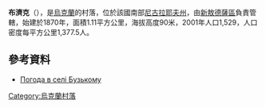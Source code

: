 {{coord|47|25|47|N|32|0|2|E|scale:100000|display=title}}

'''布濟克'''（{{lang-uk|Бузьке}}），是[[烏克蘭|烏克蘭]]的村落，位於該國南部[[尼古拉耶夫州|尼古拉耶夫州]]，由[[新敖德薩區|新敖德薩區]]負責管轄，始建於1870年，面積1.11平方公里，海拔高度90米，2001年人口1,529，人口密度每平方公里1,377.5人。

==參考資料==
*[http://weather.in.ua/ua/nikolaevskaja/2254 Погода в селі Бузькому] {{Wayback|url=http://weather.in.ua/ua/nikolaevskaja/2254 |date=20160606225516 }}

{{Ukraine-geo-stub}}
[[Category:烏克蘭村落|Category:烏克蘭村落]]